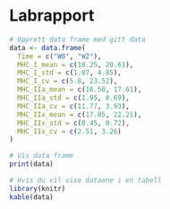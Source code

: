 # Labrapport


```r
# Opprett data frame med gitt data
data <- data.frame(
  Time = c("W0", "W2"),
  MHC_I_mean = c(18.25, 20.61),
  MHC_I_std = c(1.07, 4.85),
  MHC_I_cv = c(5.8, 23.52),
  MHC_IIa_mean = c(16.58, 17.61),
  MHC_IIa_std = c(1.95, 0.69),
  MHC_IIa_cv = c(11.77, 3.93),
  MHC_IIx_mean = c(17.85, 22.21),
  MHC_IIx_std = c(0.45, 0.72),
  MHC_IIx_cv = c(2.51, 3.26)
)

# Vis data frame
print(data)

# Hvis du vil vise dataene i en tabell
library(knitr)
kable(data)

```

